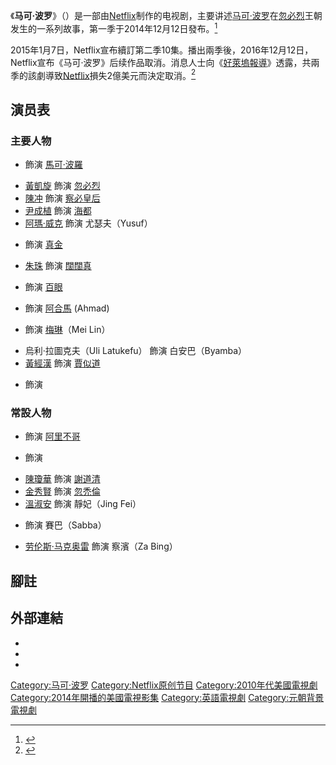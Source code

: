 
{{Infobox television
 |show_name = 馬可·波羅<br/>{{lang|en|Marco Polo}}
 |image = 
 |caption = 
 |show_name_2 = 
 |genre = [[戲劇|劇情類]]<br>[[歷史奇幻|歷史奇幻]]
 |format = 
 |creator = {{link-en|約翰·法斯科|John Fusco}}
 |developer = 
 |writer = 
 |director = {{Plainlist|
* {{link-en|約卡·羅尼|Joachim Rønning}}
* {{link-en|艾斯班·山伯格|Espen Sandberg}}
* {{link-en|亞利克·沙克羅夫|Alik Sakharov}}
* {{link-en|丹尼爾·米納漢|Daniel Minahan}}
* {{link-en|大衛·皮翠爾卡|David Petrarca}}
* {{link-en|約翰·梅博瑞|John Maybury}}
}}
 |creative_director = 
 |presenter = 
 |starring = {{Plainlist|
* {{link-en|羅倫佐·瑞奇米|Lorenzo Richelmy}}
* [[黃凱旋|黃凱旋]]
* [[陳冲_(演員)|陳冲]]
* [[尹聖植|尹聖植]]
* [[阿瑪·威克|阿瑪·威克]]
* {{link-en|瑞米·許|Remy Hii}}
* [[朱珠|朱珠]]
* {{link-en|湯姆·吳|Tom Wu}}
* 馬赫許·賈杜
* {{link-en|奧莉薇亞·鄭|Olivia Cheng (Canadian actress)}}
* 烏利·拉圖克夫
* [[黃經漢|黃經漢]]
* {{link-en|皮爾法蘭切斯可·法菲諾|Pierfrancesco Favino}}
}}
 |judges = 
 |voices = 
 |narrated = 
 |theme_music_composer = {{link-en|丹尼雷·路比|Daniele Luppi}}
 |opentheme = 
 |endtheme = 
 |composer = {{Plainlist|
* 彼得·納許
* 艾瑞克·V·哈許奇安
}}
 |country = [[美國|美國]]
 |language = [[英語|英語]]
 |num_seasons = 2
 |num_episodes = 20+1特別集
 |list_episodes = 
 |executive_producer = {{Plainlist|
* 丹尼爾·米納漢
* 約翰·法斯科
* [[哈維·韋恩史坦|哈維·韋恩史坦]]
* 彼得·夫利蘭德
* {{link-en|鮑伯·韋恩史坦|Bob Weinstein}}
* 約卡·羅尼
* 艾斯班·山伯格
* 戴夫·艾瑞克森
* {{link-en|班·史利佛曼|Ben Silverman}}
* {{link-en|克利斯·格蘭特|Chris Grant}}
}}
 |producer = {{Plainlist|
* 里查·沙爾奇
* 布蘭特·康拉德
* 科林·克里頓
}}
 |special effects supervisor = 
 |location = {{Plainlist|
* [[馬來西亞|馬來西亞]]
* [[哈薩克斯坦|哈薩克斯坦]]
* [[意大利|意大利]]
}}
 |cinematography = 
 |camera = 
 |runtime = 51–60分鐘
 |company = [[韋恩史坦公司|韋恩史坦公司]]<br>{{link-en|Electus|Electus}}
 |distributor = 
 |channel = [[Netflix|Netflix]]
 |picture_format = [[1080i|1080i]]（[[高清電視|HDTV]]），[[2160p|2160p]]（[[超高畫質電視|4K UHD]]）
 |audio_format = [[杜比數字|Dolby Digital 5.1]]
 |first_run = 
 |first_aired = {{Start date|2014|12|12}}
 |last_aired = {{End date|2016|7|1}}
 |status = In production
 |preceded_by = 
 |followed_by = 
 |related = 
 |website = 
 |website_title = 
 |production_website = 
}}
《'''马可·波罗'''》（{{lang-en|'''''Marco Polo'''''}}）是一部由[[Netflix|Netflix]]制作的电视剧，主要讲述[[马可·波罗|马可·波罗]]在[[忽必烈|忽必烈]]王朝发生的一系列故事，第一季于2014年12月12日發布。<ref>{{cite news|title=Netflix’s ‘Marco Polo’ Sets December Premiere Date|url=http://deadline.com/2014/08/netflixs-marco-polo-sets-december-premiere-date-826156/|accessdate=2014-08-28|publisher=Deadline.com|date=2014-08-28|archive-date=2018-12-26|archive-url=https://web.archive.org/web/20181226043713/https://deadline.com/2014/08/netflixs-marco-polo-sets-december-premiere-date-826156/|dead-url=no}}</ref>

2015年1月7日，Netflix宣布續訂第二季10集。播出兩季後，2016年12月12日，Netflix宣布《马可·波罗》后续作品取消。消息人士向《[[好萊塢報導|好萊塢報導]]》透露，共兩季的該劇導致[[Netflix|Netflix]]損失2億美元而決定取消。<ref>{{cite web|url=http://www.hollywoodreporter.com/live-feed/marco-polo-canceled-at-netflix-two-seasons-955561|title='Marco Polo' Canceled at Netflix After Two Seasons|work=hollywoodreporter.com|accessdate=2016-12-13}}</ref>

== 演员表 ==
=== 主要人物 ===
* {{link-en|羅倫佐·瑞奇米|Lorenzo Richelmy}} 飾演 [[馬可·波羅|馬可·波羅]]
* [[黃凱旋|黃凱旋]] 飾演 [[忽必烈|忽必烈]]
* [[陳冲_(演員)|陳冲]] 飾演 [[察必皇后|察必皇后]]
* [[尹成植_(演員)|尹成植]] 飾演 [[海都|海都]]
* [[阿瑪·威克|阿瑪·威克]] 飾演 尤瑟夫（Yusuf）
* {{link-en|瑞米·許|Remy Hii}} 飾演 [[真金|真金]]
* [[朱珠|朱珠]] 飾演 [[阔阔真_(卜鲁罕氏)|闊闊真]]
* {{link-en|吳永志|Tom Wu}} 飾演 [[伯顏_(八鄰部)|百眼]]
* {{link-en|馬赫許·賈杜|Mahesh Jadu}} 飾演 [[阿合馬|阿合馬]] (Ahmad)
* {{link-en|奧莉薇亞·鄭|Olivia Cheng (Canadian actress)}} 飾演 [[賈貴妃_(宋理宗)|梅琳]]（Mei Lin）
* 烏利·拉圖克夫（Uli Latukefu） 飾演 白安巴（Byamba）
* [[黃經漢|黃經漢]] 飾演 [[賈似道|賈似道]]
* {{link-en|皮爾法蘭切斯可·法菲諾|Pierfrancesco Favino}} 飾演 {{link-en|尼可洛·波羅|Niccolò and Maffeo Polo}}

=== 常設人物 ===
* {{link-en|巴鎮尼阿曼·亞馬賽埃康|Baljinnyamyn Amarsaikhan}} 飾演 [[阿里不哥|阿里不哥]]
* {{link-en|柯拉道·因佛尼茲|Corrado Invernizzi}} 飾演 {{link-en|馬費歐·波羅|Niccolò and Maffeo Polo}}
* [[陳瓊華|陳瓊華]] 飾演 [[謝道清|謝道清]]
* [[金秀賢_(女演員)|金秀賢]] 飾演 [[忽禿倫|忽禿倫]]
* [[溫淑安|溫淑安]] 飾演 靜妃（Jing Fei）
* {{link-en|達爾文·蕭|Darwin Shaw}} 飾演 賽巴（Sabba）
* [[劳伦斯·马克奥雷|劳伦斯·马克奥雷]] 飾演 察濱（Za Bing）

== 腳註 ==
{{reflist}}

== 外部連結 ==
* {{watch on Netflix|70305883|马可·波罗}}
* {{IMDb title|2189461|馬可·波羅}}
* {{Rotten Tomatoes}}

{{Netflix former}}

{{DEFAULTSORT:Marco Polo (TV series)}}
[[Category:马可·波罗|Category:马可·波罗]]
[[Category:Netflix原创节目|Category:Netflix原创节目]]
[[Category:2010年代美國電視劇|Category:2010年代美國電視劇]]
[[Category:2014年開播的美國電視影集|Category:2014年開播的美國電視影集]]
[[Category:英語電視劇|Category:英語電視劇]]
[[Category:元朝背景電視劇|Category:元朝背景電視劇]]